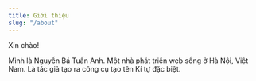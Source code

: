```yaml
---
title: Giới thiệu
slug: "/about"
---
```


Xin chào!

Mình là Nguyễn Bá Tuấn Anh. Một nhà phát triển web sống ở Hà Nội, Việt Nam. Là tác giả tạo ra công cụ tạo tên Kí tự đặc biệt.
